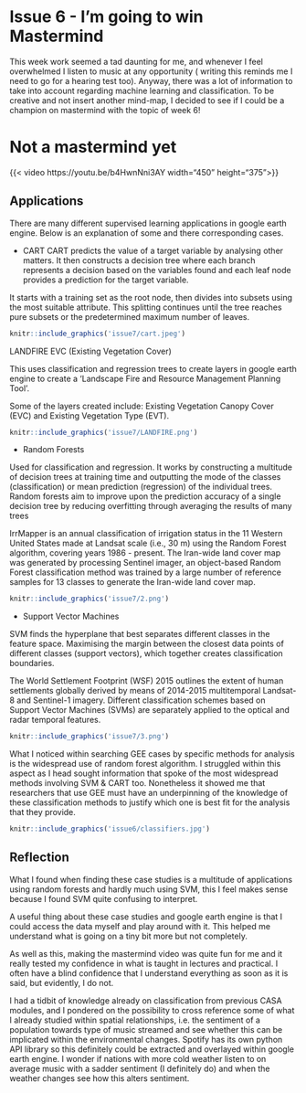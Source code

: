<div style="text align: justify">

# Issue  6 - I'm going to win Mastermind

This week work seemed a tad daunting for me, and whenever I feel overwhelmed I listen to music at any opportunity ( writing this reminds me I need to go for a hearing test too). Anyway, there was a lot of information to take into account regarding machine learning and classification. To be creative and not insert another mind-map, I decided to see if I could be a champion on mastermind with the topic of week 6!

# Not a mastermind yet

{{< video https://youtu.be/b4HwnNni3AY width="450" height="375">}}

## Applications

There are many different supervised learning applications in google earth engine. Below is an explanation of some and there corresponding cases.

- CART 
CART predicts the value of a target variable by analysing other matters. It then constructs a decision tree where each branch represents a decision based on the variables found and each leaf node provides a prediction for the target variable. 

It starts with a training set as the root node, then divides into subsets using the most suitable attribute. This splitting continues until the tree reaches pure subsets or the predetermined maximum number of leaves.

```r

knitr::include_graphics('issue7/cart.jpeg')

```


LANDFIRE EVC (Existing Vegetation Cover)

This uses classification and regression trees to create layers in google earth engine to create a 'Landscape Fire and Resource Management Planning Tool'. 

Some of the layers created include: Existing Vegetation Canopy Cover (EVC) and Existing Vegetation Type (EVT).

```r

knitr::include_graphics('issue7/LANDFIRE.png')

```

-   Random Forests

Used for classification and regression. It works by constructing a multitude of decision trees at training time and outputting the mode of the classes (classification) or mean prediction (regression) of the individual trees. Random forests aim to improve upon the prediction accuracy of a single decision tree by reducing overfitting through averaging the results of many trees

IrrMapper is an annual classification of irrigation status in the 11 Western United States made at Landsat scale (i.e., 30 m) using the Random Forest algorithm, covering years 1986 - present. The Iran-wide land cover map was generated by processing Sentinel imager, an object-based Random Forest classification method was trained by a large number of reference samples for 13 classes to generate the Iran-wide land cover map.



```r

knitr::include_graphics('issue7/2.png')

```

- Support Vector Machines 

SVM finds the hyperplane that best separates different classes in the feature space. Maximising the margin between the closest data points of different classes (support vectors), which together creates classification boundaries.

The World Settlement Footprint (WSF) 2015 outlines the extent of human settlements globally derived by means of 2014-2015 multitemporal Landsat-8 and Sentinel-1 imagery. Different classification schemes based on Support Vector Machines (SVMs) are separately applied to the optical and radar temporal features.

```r

knitr::include_graphics('issue7/3.png')

```


What I noticed within searching GEE cases by specific methods for analysis is the widespread use of random forest algorithm. I struggled within this aspect as I head sought information that spoke of the most widespread methods involving SVM & CART too. Nonetheless it showed me that researchers that use GEE must have an underpinning of the knowledge of these classification methods to justify which one is best fit for the analysis that they provide. 

```r

knitr::include_graphics('issue6/classifiers.jpg')

```

## Reflection

What I found when finding these case studies is a multitude of applications using random forests and hardly much using SVM, this I feel makes sense because I found SVM quite confusing to interpret.

A useful thing about these case studies and google earth engine is that I could access the data myself and play around with it. This helped me understand what is going on a tiny bit more but not completely.

As well as this, making the mastermind video was quite fun for me and it really tested my confidence in what is taught in lectures and practical. I often have a blind confidence that I understand everything as soon as it is said, but evidently, I do not.

I had a tidbit of knowledge already on classification from previous CASA modules, and I pondered on the possibility to cross reference some of what I already studied within spatial relationships, i.e. the sentiment of a population towards type of music streamed and see whether this can be implicated within the environmental changes. Spotify has its own python API library so this definitely could be extracted and overlayed within google earth engine. I wonder if nations with more cold weather listen to on average music with a sadder sentiment (I definitely do) and when the weather changes see how this alters sentiment.


